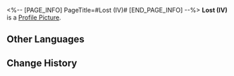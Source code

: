 <%-- [PAGE_INFO]
PageTitle=#Lost (IV)#
[END_PAGE_INFO] --%>
{{Stub|Location information}}
{{Item Infobox
|id          = 223433
|image       = Dreamscape Pass Sticker Text.png
|type        = Dreamscape Pass Sticker
|type2       = Eldritch Dreamfall (I) Stickers
|invCategory = 
|rarity      = 4
|effect      = Digital stickers that can be used to decorate the pages of the Dreamtour Handbook. They come in many different styles.
|description = 
|source1     = [[Find the giant whale-shaped dream bubble in the hotel in the Dreamscape]]
}}
{{Description|There is a dance hall on the hundred-and-fifty-sixth floor, and its lights are sure to blind you.}}
'''Lost (IV)''' is a [[Profile Picture]].

==Other Languages==
{{Other Languages
|en   = Lost (IV)
|zhs  = 迷失•其四
|zht  = 迷失•其四
|ja   = ロスト・4
|ko   = 방황•4
|es   = Extravío IV
|fr   = Perdu (IV)
|ru   = Утраченное IV
|th   = หลงทาง 4
|vi   = Lạc Lối (4)
|de   = Verloren (IV)
|id   = Tersesat 4
|pt   = Perdido (IV)
}}

==Change History==
{{Change History|2.0}}